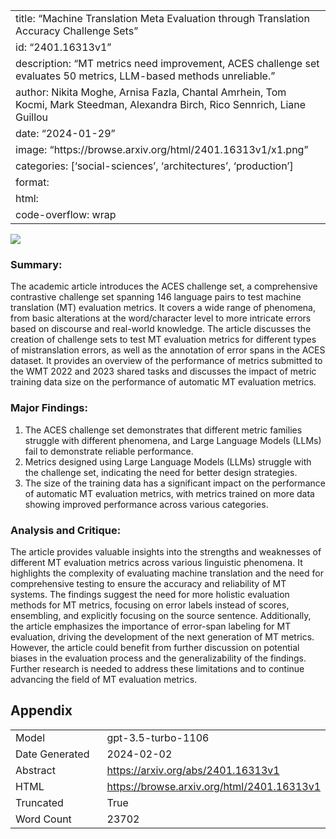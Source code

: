 
---
title: "Machine Translation Meta Evaluation through Translation Accuracy Challenge Sets"
id: "2401.16313v1"
description: "MT metrics need improvement, ACES challenge set evaluates 50 metrics, LLM-based methods unreliable."
author: Nikita Moghe, Arnisa Fazla, Chantal Amrhein, Tom Kocmi, Mark Steedman, Alexandra Birch, Rico Sennrich, Liane Guillou
date: "2024-01-29"
image: "https://browse.arxiv.org/html/2401.16313v1/x1.png"
categories: ['social-sciences', 'architectures', 'production']
format:
  html:
    code-overflow: wrap
---

![](https://browse.arxiv.org/html/2401.16313v1/x1.png)

### Summary:

The academic article introduces the ACES challenge set, a comprehensive contrastive challenge set spanning 146 language pairs to test machine translation (MT) evaluation metrics. It covers a wide range of phenomena, from basic alterations at the word/character level to more intricate errors based on discourse and real-world knowledge. The article discusses the creation of challenge sets to test MT evaluation metrics for different types of mistranslation errors, as well as the annotation of error spans in the ACES dataset. It provides an overview of the performance of metrics submitted to the WMT 2022 and 2023 shared tasks and discusses the impact of metric training data size on the performance of automatic MT evaluation metrics.

### Major Findings:
1. The ACES challenge set demonstrates that different metric families struggle with different phenomena, and Large Language Models (LLMs) fail to demonstrate reliable performance.
2. Metrics designed using Large Language Models (LLMs) struggle with the challenge set, indicating the need for better design strategies.
3. The size of the training data has a significant impact on the performance of automatic MT evaluation metrics, with metrics trained on more data showing improved performance across various categories.

### Analysis and Critique:
The article provides valuable insights into the strengths and weaknesses of different MT evaluation metrics across various linguistic phenomena. It highlights the complexity of evaluating machine translation and the need for comprehensive testing to ensure the accuracy and reliability of MT systems. The findings suggest the need for more holistic evaluation methods for MT metrics, focusing on error labels instead of scores, ensembling, and explicitly focusing on the source sentence. Additionally, the article emphasizes the importance of error-span labeling for MT evaluation, driving the development of the next generation of MT metrics. However, the article could benefit from further discussion on potential biases in the evaluation process and the generalizability of the findings. Further research is needed to address these limitations and to continue advancing the field of MT evaluation metrics.

## Appendix

|          |          |
|----------|----------|
| Model     | gpt-3.5-turbo-1106       |
| Date Generated     | 2024-02-02       |
| Abstract | [https://arxiv.org/abs/2401.16313v1](https://arxiv.org/abs/2401.16313v1)        |
| HTML     | [https://browse.arxiv.org/html/2401.16313v1](https://browse.arxiv.org/html/2401.16313v1)       |
| Truncated       | True       |
| Word Count       | 23702       |